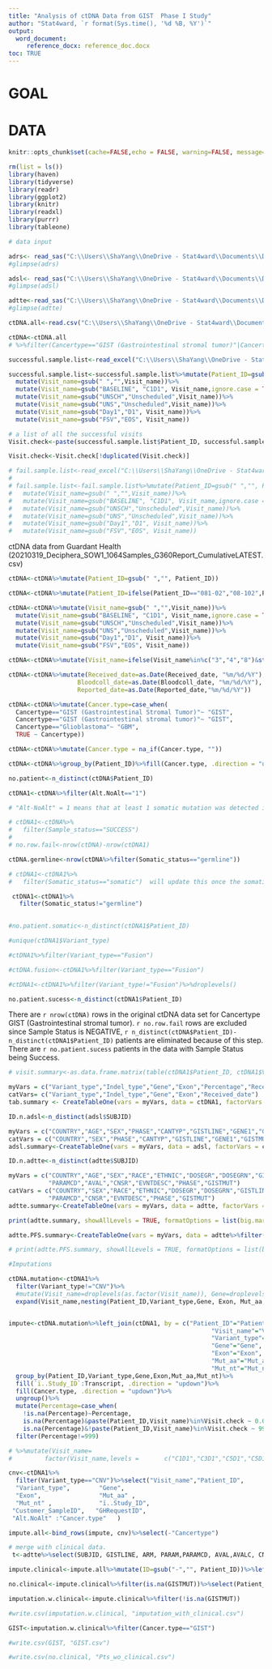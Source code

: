 ```yaml
---
title: "Analysis of ctDNA Data from GIST  Phase I Study"
author: "Stat4ward, `r format(Sys.time(), '%d %B, %Y')`"
output:
  word_document:
     reference_docx: reference_doc.docx
toc: TRUE
---
```

\pagebreak

# GOAL

# DATA

```r
knitr::opts_chunk$set(cache=FALSE,echo = FALSE, warning=FALSE, message=FALSE, fig.width = 6.5, fig.height = 6.5)

rm(list = ls())
library(haven)
library(tidyverse)
library(readr)
library(ggplot2)
library(knitr)
library(readxl)
library(purrr)
library(tableone)

# data input

adrs<- read_sas("C:\\Users\\ShaYang\\OneDrive - Stat4ward\\Documents\\Deciphera\\Phase I\\GIST\\adrs.sas7bdat")
#glimpse(adrs)

adsl<- read_sas("C:\\Users\\ShaYang\\OneDrive - Stat4ward\\Documents\\Deciphera\\Phase I\\GIST\\adsl.sas7bdat")
#glimpse(adsl)

adtte<-read_sas("C:\\Users\\ShaYang\\OneDrive - Stat4ward\\Documents\\Deciphera\\Phase I\\GIST\\adtte.sas7bdat")
#glimpse(adtte)

ctDNA.all<-read.csv("C:\\Users\\ShaYang\\OneDrive - Stat4ward\\Documents\\Deciphera\\Phase I\\GIST\\20210319_Deciphera_SOW1_1064Samples_G360Report_CumulativeLATEST.csv")

ctDNA<-ctDNA.all
# %>%filter(Cancertype=="GIST (Gastrointestinal stromal tumor)"|Cancertype=="GIST (Gastrointestinal Stromal Tumor)")

successful.sample.list<-read_excel("C:\\Users\\ShaYang\\OneDrive - Stat4ward\\Documents\\Deciphera\\Phase I\\GIST\\Copy of 20210209_Deciphera_SOW1_1064Samples_G360Report_Successful_Failed.xlsx", sheet="Successful ")

successful.sample.list<-successful.sample.list%>%mutate(Patient_ID=gsub(" ","", Patient_ID))%>%
  mutate(Visit_name=gsub(" ","",Visit_name))%>%
  mutate(Visit_name=gsub("BASELINE", "C1D1", Visit_name,ignore.case = TRUE))%>%
  mutate(Visit_name=gsub("UNSCH","Unscheduled",Visit_name))%>%
  mutate(Visit_name=gsub("UNS","Unscheduled",Visit_name))%>%
  mutate(Visit_name=gsub("Day1","D1", Visit_name))%>%
  mutate(Visit_name=gsub("FSV","EOS", Visit_name))

# a list of all the successful visits
Visit.check<-paste(successful.sample.list$Patient_ID, successful.sample.list$Visit_name)

Visit.check<-Visit.check[!duplicated(Visit.check)]

# fail.sample.list<-read_excel("C:\\Users\\ShaYang\\OneDrive - Stat4ward\\Documents\\Deciphera\\Phase I\\GIST\\Copy of 20210209_Deciphera_SOW1_1064Samples_G360Report_Successful_Failed.xlsx", sheet="Failed")
# 
# fail.sample.list<-fail.sample.list%>%mutate(Patient_ID=gsub(" ","", Patient_ID))%>%
#   mutate(Visit_name=gsub(" ","",Visit_name))%>%
#   mutate(Visit_name=gsub("BASELINE", "C1D1", Visit_name,ignore.case = TRUE))%>%
#   mutate(Visit_name=gsub("UNSCH","Unscheduled",Visit_name))%>%
#   mutate(Visit_name=gsub("UNS","Unscheduled",Visit_name))%>%
#   mutate(Visit_name=gsub("Day1","D1", Visit_name))%>%
#   mutate(Visit_name=gsub("FSV","EOS", Visit_name))


```

ctDNA data from Guardant Health (20210319_Deciphera_SOW1_1064Samples_G360Report_CumulativeLATEST.csv)
```r

ctDNA<-ctDNA%>%mutate(Patient_ID=gsub(" ","", Patient_ID))

ctDNA<-ctDNA%>%mutate(Patient_ID=ifelse(Patient_ID=="081-02","08-102",Patient_ID))

ctDNA<-ctDNA%>%mutate(Visit_name=gsub(" ","",Visit_name))%>%
  mutate(Visit_name=gsub("BASELINE", "C1D1", Visit_name,ignore.case = TRUE))%>%
  mutate(Visit_name=gsub("UNSCH","Unscheduled",Visit_name))%>%
  mutate(Visit_name=gsub("UNS","Unscheduled",Visit_name))%>%
  mutate(Visit_name=gsub("Day1","D1", Visit_name))%>%
  mutate(Visit_name=gsub("FSV","EOS", Visit_name))

ctDNA<-ctDNA%>%mutate(Visit_name=ifelse(Visit_name%in%c("3","4","8")&str_detect(Customer_SampleID, "BASE"),"C1D1",Visit_name))

ctDNA<-ctDNA%>%mutate(Received_date=as.Date(Received_date, "%m/%d/%Y"),
                   Bloodcoll_date=as.Date(Bloodcoll_date, "%m/%d/%Y"),
                   Reported_date=as.Date(Reported_date,"%m/%d/%Y"))

ctDNA<-ctDNA%>%mutate(Cancer.type=case_when(
  Cancertype=="GIST (Gastrointestinal Stromal Tumor)"~ "GIST",
  Cancertype=="GIST (Gastrointestinal stromal tumor)"~ "GIST",
  Cancertype=="Glioblastoma"~ "GBM",
  TRUE ~ Cancertype))

ctDNA<-ctDNA%>%mutate(Cancer.type = na_if(Cancer.type, ""))

ctDNA<-ctDNA%>%group_by(Patient_ID)%>%fill(Cancer.type, .direction = "updown")%>%ungroup()

no.patient<-n_distinct(ctDNA$Patient_ID)

ctDNA1<-ctDNA%>%filter(Alt.NoAlt=="1") 

# "Alt-NoAlt" = 1 means that at least 1 somatic mutation was detected in that sample

# ctDNA1<-ctDNA%>%
#   filter(Sample_status=="SUCCESS")
# 
# no.row.fail<-nrow(ctDNA)-nrow(ctDNA1)

ctDNA.germline<-nrow(ctDNA%>%filter(Somatic_status=="germline"))

# ctDNA1<-ctDNA1%>%
#   filter(Somatic_status=="somatic")  will update this once the somatic status is corrected

 ctDNA1<-ctDNA1%>%
   filter(Somatic_status!="germline")  

   
#no.patient.somatic<-n_distinct(ctDNA1$Patient_ID)

#unique(ctDNA1$Variant_type)

#ctDNA1%>%filter(Variant_type=="Fusion")

#ctDNA.fusion<-ctDNA1%>%filter(Variant_type=="Fusion")

#ctDNA1<-ctDNA1%>%filter(Variant_type!="Fusion")%>%droplevels()

no.patient.sucess<-n_distinct(ctDNA1$Patient_ID)

```

There are `r nrow(ctDNA)` rows in the original ctDNA data set for Cancertype GIST (Gastrointestinal stromal tumor). `r no.row.fail` rows are excluded since Sample Status is NEGATIVE, `r n_distinct(ctDNA$Patient_ID)-n_distinct(ctDNA1$Patient_ID)` patients are eliminated because of this step. There are  `r no.patient.sucess` patients in the data with Sample Status being Success. 

```r

# visit.summary<-as.data.frame.matrix(table(ctDNA1$Patient_ID, ctDNA1$Visit_name))

myVars = c("Variant_type","Indel_type","Gene","Exon","Percentage","Received_date")
catVars= c("Variant_type","Indel_type","Gene","Exon","Received_date")
tab.summary <- CreateTableOne(vars = myVars, data = ctDNA1, factorVars = catVars)

```

```r
ID.n.adsl<-n_distinct(adsl$SUBJID)

myVars = c("COUNTRY","AGE","SEX","PHASE","CANTYP","GISTLINE","GENE1","GISTMUT")
catVars = c("COUNTRY","SEX","PHASE","CANTYP","GISTLINE","GENE1","GISTMUT")
adsl.summary<-CreateTableOne(vars = myVars, data = adsl, factorVars = catVars)


```

```r
ID.n.adtte<-n_distinct(adtte$SUBJID)

myVars = c("COUNTRY","AGE","SEX","RACE","ETHNIC","DOSEGR","DOSEGRN","GISTLINE","ARM","ARMCD",
           "PARAMCD","AVAL","CNSR","EVNTDESC","PHASE","GISTMUT")
catVars = c("COUNTRY","SEX","RACE","ETHNIC","DOSEGR","DOSEGRN","GISTLINE","ARM","ARMCD",
           "PARAMCD","CNSR","EVNTDESC","PHASE","GISTMUT")
adtte.summary<-CreateTableOne(vars = myVars, data = adtte, factorVars = catVars)

print(adtte.summary, showAllLevels = TRUE, formatOptions = list(big.mark = ","))

adtte.PFS.summary<-CreateTableOne(vars = myVars, data = adtte%>%filter(GISTLINE!="2nd Line"&GISTLINE!="3rd Line")%>%filter(PARAMCD=="PFS")%>%filter(DOSEGR=="150 mg QD"|DOSEGR=="150 mg BID"), factorVars = catVars)

# print(adtte.PFS.summary, showAllLevels = TRUE, formatOptions = list(big.mark = ","))

```

```r

#Imputations

ctDNA.mutation<-ctDNA1%>%
  filter(Variant_type!="CNV")%>%
  #mutate(Visit_name=droplevels(as.factor(Visit_name)), Gene=droplevels(as.factor(Gene)), Exon=droplevels(as.factor(Exon)))%>%
  expand(Visit_name,nesting(Patient_ID,Variant_type,Gene, Exon, Mut_aa, Mut_nt))%>%arrange(Patient_ID,Visit_name,Variant_type,Gene,Exon)


impute<-ctDNA.mutation%>%left_join(ctDNA1, by = c("Patient_ID"="Patient_ID",
                                                        "Visit_name"="Visit_name",
                                                        "Variant_type"="Variant_type",
                                                        "Gene"="Gene",
                                                        "Exon"="Exon",
                                                        "Mut_aa"="Mut_aa",
                                                        "Mut_nt"="Mut_nt"))%>%
  group_by(Patient_ID,Variant_type,Gene,Exon,Mut_aa,Mut_nt)%>%
  fill(`ï..Study_ID`:Transcript, .direction = "updown")%>%
  fill(Cancer.type, .direction = "updown")%>%
  ungroup()%>%
  mutate(Percentage=case_when(
    !is.na(Percentage)~Percentage,
    is.na(Percentage)&paste(Patient_ID,Visit_name)%in%Visit.check ~ 0.02,
    is.na(Percentage)&!paste(Patient_ID,Visit_name)%in%Visit.check ~ 999))%>%
  filter(Percentage!=999)

# %>%mutate(Visit_name=
#         factor(Visit_name,levels =       c("C1D1","C3D1","C5D1","C5D15","C7D1","C9D1","C11D1","C12D1","COC1D1","COC3D1","COC5D1","COC7D1","COC9D1","EOT")) )

cnv<-ctDNA1%>%
  filter(Variant_type=="CNV")%>%select("Visit_name","Patient_ID",         
  "Variant_type",        "Gene",               
  "Exon",                "Mut_aa" ,            
  "Mut_nt" ,             "ï..Study_ID",        
 "Customer_SampleID",   "GHRequestID",        
 "Alt.NoAlt" :"Cancer.type"   )

impute.all<-bind_rows(impute, cnv)%>%select(-"Cancertype")
```

```r

# merge with clinical data.
 t<-adtte%>%select(SUBJID, GISTLINE, ARM, PARAM,PARAMCD, AVAL,AVALC, CNSR, "EVNTDESC","PHASE","GISTMUT")%>%filter(PARAMCD=="PFS")

impute.clinical<-impute.all%>%mutate(ID=gsub("-","", Patient_ID))%>%left_join(t, by=c("ID"="SUBJID"))

no.clinical<-impute.clinical%>%filter(is.na(GISTMUT))%>%select(Patient_ID,Variant_type, Gene,Exon,Cancer.type)%>%distinct()

imputation.w.clinical<-impute.clinical%>%filter(!is.na(GISTMUT))

#write.csv(imputation.w.clinical, "imputation_with_clinical.csv")

GIST<-imputation.w.clinical%>%filter(Cancer.type=="GIST")

#write.csv(GIST, "GIST.csv")

#write.csv(no.clinical, "Pts_wo_clinical.csv")

```

